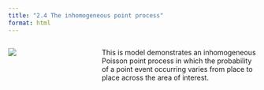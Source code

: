 ```yaml
---
title: "2.4 The inhomogeneous point process"
format: html
---
```


:::: {.columns}
::: {.column width=35%}
[![](2.4-inhomPoisson.png)](2.4-inhomPoisson-using-R.nlogox)
:::

::: {.column width=65%}
This is model demonstrates an inhomogeneous Poisson point process in which the probability of a point event occurring varies from place to place across the area of interest.
:::
::::

